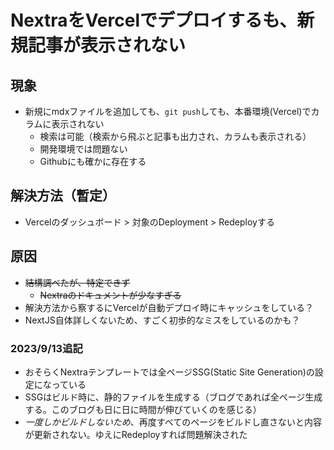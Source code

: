 # NextraをVercelでデプロイするも、新規記事が表示されない

## 現象
- 新規にmdxファイルを追加しても、`git push`しても、本番環境(Vercel)でカラムに表示されない
  - 検索は可能（検索から飛ぶと記事も出力され、カラムも表示される）
  - 開発環境では問題ない
  - Githubにも確かに存在する

## 解決方法（暫定）
- Vercelのダッシュボード > 対象のDeployment > Redeployする

## 原因
- ~~結構調べたが、特定できず~~
  - ~~Nextraのドキュメントが少なすぎる~~
- 解決方法から察するにVercelが自動デプロイ時にキャッシュをしている？
- NextJS自体詳しくないため、すごく初歩的なミスをしているのかも？
### 2023/9/13追記
- おそらくNextraテンプレートでは全ページSSG(Static Site Generation)の設定になっている
- SSGはビルド時に、静的ファイルを生成する（ブログであれば全ページ生成する。このブログも日に日に時間が伸びていくのを感じる）
- *一度しかビルドしないため*、再度すべてのページをビルドし直さないと内容が更新されない。ゆえにRedeployすれば問題解決された